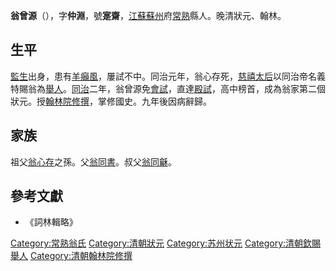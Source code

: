 {{明清人物信息框
| 姓名 = 翁曾源
| 圖片名稱=  
| 圖片大小 = 220px
| 圖片說明 =  
| 最高職務 = 國史館纂修
| 國家 = 大清
| 爵位 =
| 籍貫 = [[江蘇|江蘇]][[常熟縣|常熟縣]]
| 字號 = 字仲淵，號寔齋
| 諡號 = 
| 出生日期 = 道光十四年甲午五月二十二日（1834年6月28日）<ref>《海虞翁氏族譜》</ref>
| 出生地點 =
| 逝世日期 = 光緒十三年七月十三日寅刻<ref>《翁同龢日記》</ref>〔{{dda|1887|8|31|1834|6|28}}〕
| 逝世地點 = 
| 墓葬 = 
| 配偶 = 仁和蔡氏
| 親屬 = 子[[翁斌孫|翁斌孫]]（出嗣長兄曾文）、翁熙孫、翁順孫、翁康孫 
| 出身 = 
* 恩賜舉人
* 恩賜進士
* 同治二年癸亥恩科狀元
| 經歷 = 
| 著作 =  
*
*
*
}}
'''翁曾源'''（{{bd|1834年|6月28日|1887年|8月31日|catIdx=W}}），字'''仲淵'''，號'''寔齋'''，[[江蘇|江蘇]][[蘇州|蘇州]]府[[常熟|常熟]]縣人。晚清狀元、翰林。

== 生平 ==
[[監生|監生]]出身，患有[[羊癲風|羊癲風]]，屢試不中。同治元年，翁心存死，[[慈禧太后|慈禧太后]]以同治帝名義特賜翁為[[舉人|舉人]]。[[同治|同治]]二年，翁曾源免[[會試|會試]]，直達[[殿試|殿試]]，高中榜首，成為翁家第二個狀元。授[[翰林院|翰林院]][[修撰|修撰]]，掌修國史。九年後因病辭歸。

== 家族 ==
祖父[[翁心存|翁心存]]之孫。父[[翁同書|翁同書]]。叔父[[翁同龢|翁同龢]]。

==參考文獻==
*《詞林輯略》
{{reflist}}

{{同治二年癸亥恩科殿試金榜}}
{{常熟翁氏}}

{{Authority control}}

{{DEFAULTSORT:Weng翁}}
[[Category:常熟翁氏|Category:常熟翁氏]]
[[Category:清朝狀元|Category:清朝狀元]]
[[Category:苏州状元|Category:苏州状元]]
[[Category:清朝欽賜舉人|Category:清朝欽賜舉人]]
[[Category:清朝翰林院修撰|Category:清朝翰林院修撰]]